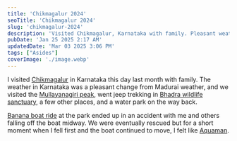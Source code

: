 ```yaml
---
title: 'Chikmagalur 2024'
seoTitle: 'Chikmagalur 2024'
slug: 'chikmagalur-2024'
description: 'Visited Chikmagalur, Karnataka with family. Pleasant weather change from Madurai as we explored Mullayanagiri peak, went jeep trekking in Bhadra wildlife sanctuary, and enjoyed a water park.'
pubDate: 'Jan 25 2025 2:17 AM'
updatedDate: 'Mar 03 2025 3:06 PM'
tags: ["Asides"]
coverImage: './image.webp'
---
```


I visited [Chikmagalur](https://en.wikipedia.org/wiki/Chikmagalur) in Karnataka this day last month with family. The weather in Karnataka was a pleasant change from Madurai weather, and we visited the [Mullayanagiri peak](https://en.wikipedia.org/wiki/Mullayyana_Giri), went jeep trekking in [Bhadra wildlife sanctuary](https://karnatakatourism.org/tour-item/bhadra-wildlife-sanctuary-and-tiger-reserve/), a few other places, and a water park on the way back. 


[Banana boat ride](https://www.google.com/search?client=firefox-b-d&q=banana%20boat%20ride) at the park ended up in an accident with me and others falling off the boat midway. We were eventually rescued but for a short moment when I fell first and the boat continued to move, I felt like [Aquaman](https://en.wikipedia.org/wiki/Aquaman_(film)). 

